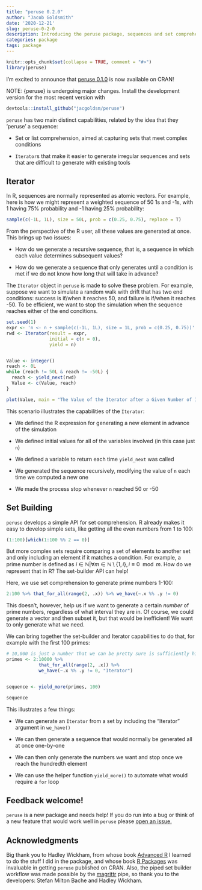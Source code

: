 ```yaml
---
title: "peruse 0.2.0"
author: "Jacob Goldsmith"
date: '2020-12-21'
slug: peruse-0-2-0
description: Introducing the peruse package, sequences and set comprehension in R.
categories: package
tags: package
---
```


```r
knitr::opts_chunk$set(collapse = TRUE, comment = "#>")
library(peruse)
```

<html>
<style>
h2 code {
    font-size: 1em;
}
</style>
</html>

I'm excited to announce that [peruse 0.1.0](https://jacgoldsm.github.io/peruse/) is now
available on CRAN!

NOTE: {peruse} is undergoing major changes. Install the development version for the most recent version with
```r
devtools::install_github("jacgoldsm/peruse")
```

`peruse` has two main distinct capabilities, related by the idea that they 'peruse' a sequence:

* Set or list comprehension, aimed at capturing sets that meet complex conditions

* `Iterator`s that make it easier to generate irregular sequences and sets that are difficult to generate with existing tools


## Iterator

In R, sequences are normally represented as atomic vectors. For example, here is how we might represent a weighted sequence of 50 1s and -1s, with 1 having 75% probability and -1 having 25% probability:
```r
sample(c(-1L, 1L), size = 50L, prob = c(0.25, 0.75), replace = T)
```
From the perspective of the R user, all these values are generated at once. This brings up two issues:

* How do we generate a recursive sequence, that is, a sequence in which each value determines subsequent values?

* How do we generate a sequence that only generates until a condition is met if we do not know how long that will take in advance?

The `Iterator` object in `peruse` is made to solve these problem. For example, suppose we want to simulate a random walk with drift that has two end conditions: success is if/when it reaches 50, and failure is if/when it reaches -50. To be efficient, we want to stop the simulation when the sequence reaches either of the end conditions.


```r
set.seed(1)
expr <- 'n <- n + sample(c(-1L, 1L), size = 1L, prob = c(0.25, 0.75))'
rwd <- Iterator(result = expr,
                initial = c(n = 0),
                yield = n)


Value <- integer()
reach <- 0L
while (reach != 50L & reach != -50L) {
  reach <- yield_next(rwd)
  Value <- c(Value, reach)
}

plot(Value, main = "The Value of the Iterator after a Given Number of Iterations")
```


This scenario illustrates the capabilities of the `Iterator`:

* We defined the R expression for generating a new element in advance of the simulation

* We defined initial values for all of the variables involved (in this case just `n`)

* We defined a variable to return each time `yield_next` was called

* We generated the sequence recursively, modifying the value of `n` each time we computed a new one

* We made the process stop whenever `n` reached 50 or -50

## Set Building
`peruse` develops a simple API for set comprehension. R already makes it easy to develop simple sets, like getting all the even numbers from 1 to 100:
```r
(1:100)[which(1:100 %% 2 == 0)]
```
But more complex sets require comparing a set of elements to another set and only including an element if it matches a condition. For example, a prime number is defined as $i \in \mathbb{N} | \forall m \in \mathbb{N} \setminus \{1,i \}, i \equiv 0 \mod m$. How do we represent that in R? The set-builder API can help!

Here, we use set comprehension to generate prime numbers 1-100:
```r
2:100 %>% that_for_all(range(2, .x)) %>% we_have(~.x %% .y != 0)
```
This doesn't, however, help us if we want to generate a certain *number* of prime numbers, regardless of what interval they are in. Of course, we could generate a vector and then subset it, but that would be inefficient! We want to only generate what we need.

We can bring together the set-builder and Iterator capabilities to do that, for example with the first 100 primes:

```r
# 10,000 is just a number that we can be pretty sure is sufficiently high
primes <- 2:10000 %>%
            that_for_all(range(2, .x)) %>% 
            we_have(~.x %% .y != 0, "Iterator")


sequence <- yield_more(primes, 100)

sequence
```
This illustrates a few things:

* We can generate an `Iterator` from a set by including the "Iterator" argument in `we_have()`

* We can then generate a sequence that would normally be generated all at once one-by-one

* We can then only generate the numbers we want and stop once we reach the hundredth element

* We can use the helper function `yield_more()` to automate what would require a `for` loop


## Feedback welcome!

`peruse` is a new package and needs help! If you do run into a bug or think of a new feature that would work well in `peruse` please [open an issue.](https://github.com/jacgoldsm/peruse/issues)

## Acknowledgments
Big thank you to Hadley Wickham, from whose book [Advanced R](https://adv-r.hadley.nz/index.html) I learned to do the stuff I did in the package, and whose book [R Packages](https://r-pkgs.org/index.html) was invaluable in getting `peruse` published on CRAN. Also, the piped set builder workflow was made possible by the [magrittr](https://magrittr.tidyverse.org/) pipe, so thank you to the developers: Stefan Milton Bache and Hadley Wickham.


